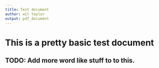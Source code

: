```yaml
---
title: Test document
author: wil taylor
output: pdf_document
---
```



# This is a pretty basic test document
## TODO: Add more word like stuff to to this.